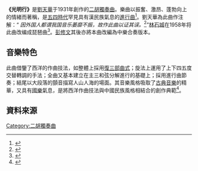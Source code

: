 {{about||庆祝中华人民共和国成立60周年创作的爱国歌曲|光明行 (歌曲)}}
'''《光明行》'''是[[劉天華|劉天華]]于1931年創作的[[二胡|二胡]][[獨奏曲|獨奏曲]]。樂曲以振奮、激昂、蓬勃向上的情緒而著稱，是[[五四运动|五四時代]]罕見具有漢民族氣息的[[進行曲|進行曲]]<ref>{{Cite web|title=《光明行》的演奏要点|url=http://www.jpgq.net/zhishi/15663.html|accessdate=2020-07-05|publisher=乐器大全|archive-date=2020-07-05|archive-url=https://web.archive.org/web/20200705113056/http://www.jpgq.net/zhishi/15663.html|dead-url=no}}</ref>。劉天華為此曲作注解：“ ''因外国人都谓我国音乐萎靡不振，故作此曲以证其误。''<ref>{{Cite web|title=卫战胜：给年轻人一个光明的新起点|url=http://www.xinfajia.net/5364.html|accessdate=2020-07-05|publisher=新法家|archive-date=2016-03-04|archive-url=https://web.archive.org/web/20160304093557/http://www.xinfajia.net/5364.html|dead-url=no}}</ref>”[[林石城_(音樂家)|林石城]]在1958年将此曲改编成琵琶曲<ref>{{cite web|title=劉天華二胡曲《光明行》|url=http://www.chinamedley.com/yayun/guangmingxing/|accessdate=2012-02-01|publisher=中華古韻|archiveurl=https://web.archive.org/web/20110814201022/http://www.chinamedley.com/yayun/guangmingxing/|archivedate=2011-08-14|dead-url=yes}}</ref>。[[彭修文|彭修文]]其後亦將本曲改編為中樂合奏版本。

==音樂特色==
此曲借鑒了西洋的作曲技法，如整體上採用[[三部曲式|復三部曲式]]；旋法上運用了上下四五度交替轉調的手法；全曲又基本建立在主三和弦分解進行的基礎上；採用進行曲節奏；結尾以大段落的顫音描寫人山人海的場面。其音樂風格吸取了[[古典音樂|古典音樂]]的精華，又具有[[國樂|國樂]]氣息，是將西洋作曲技法與中國民族風格相結合的創作典範<ref>{{Cite web|title=《光明行》赏析|url=http://www.erhuchina.com/erhu/news.php?id=1335|accessdate=2020-07-05|publisher=中国二胡网|archive-date=2020-07-05|archive-url=https://web.archive.org/web/20200705114851/http://www.erhuchina.com/erhu/news.php?id=1335|dead-url=no}}</ref>。

==資料來源==
{{Reflist}}
{{劉天華十大名曲}}
[[Category:二胡獨奏曲|Category:二胡獨奏曲]]